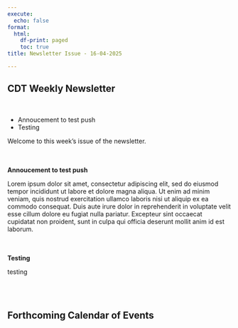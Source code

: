 ```yaml
---
execute:
  echo: false
format:
  html:
    df-print: paged
    toc: true
title: Newsletter Issue - 16-04-2025

---
```

<h2>CDT Weekly Newsletter</h2><br><ul><li>Annoucement to test push</li><li>Testing</li></ul><p><p>Welcome to this week's issue of the newsletter.</p></p><br><br><b>Annoucement to test push</b><br><p>Lorem ipsum dolor sit amet, consectetur adipiscing elit, sed do eiusmod tempor incididunt ut labore et dolore magna aliqua. Ut enim ad minim veniam, quis nostrud exercitation ullamco laboris nisi ut aliquip ex ea commodo consequat. Duis aute irure dolor in reprehenderit in voluptate velit esse cillum dolore eu fugiat nulla pariatur. Excepteur sint occaecat cupidatat non proident, sunt in culpa qui officia deserunt mollit anim id est laborum.</p><br><br><b>Testing</b><br><p>testing</p><br><br><h2>Forthcoming Calendar of Events</h2><br><br>